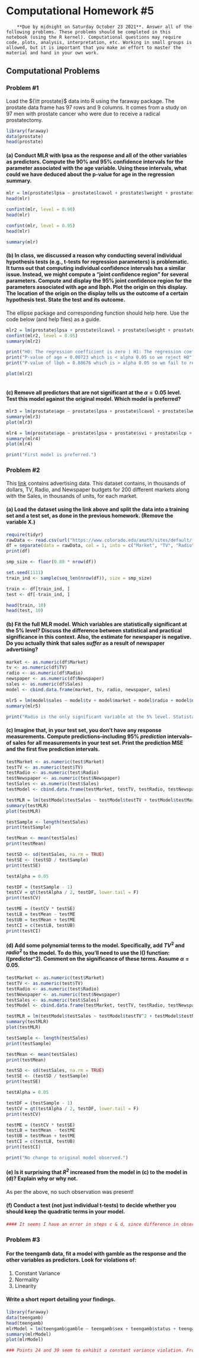 # Computational Homework #5

        **Due by midnight on Saturday October 23 2021**. Answer all of the following problems. These problems should be completed in this notebook (using the R kernel). Computational questions may require code, plots, analysis, interpretation, etc. Working in small groups is allowed, but it is important that you make an effort to master the material and hand in your own work. 


## Computational Problems

### Problem  #1

Load the ${\tt prostate}$ data into R using the faraway package. The prostate data frame has 97 rows and 9 columns. It comes from a study on 97 men with prostate cancer who were due to receive a radical prostatectomy.


```R
library(faraway)
data(prostate)
head(prostate)
```

#### (a) Conduct MLR with lpsa as the response and all of the other variables as predictors. Compute the 90% and 95% confidence intervals for the parameter associated with the age variable. Using these intervals, what could we have deduced about the p-value for age in the regression summary. 


```R
mlr = lm(prostate$lpsa ~ prostate$lcavol + prostate$lweight + prostate$age + prostate$lbph + prostate$svi + prostate$lcp + prostate$gleason + prostate$pgg45)
head(mlr)

confint(mlr, level = 0.90)
head(mlr)

confint(mlr, level = 0.95)
head(mlr)

summary(mlr)
```



#### (b) In class, we discussed a reason why conducting several individual hypothesis tests (e.g., t-tests for regression parameters) is problematic. It turns out that computing individual confidence intervals has a similar issue. Instead, we might compute a "joint confidence region" for several parameters.  Compute and display the 95% joint confidence region for the parameters associated with age and lbph. Plot the origin on this display. The location of the origin on the display tells us the outcome of a certain hypothesis test. State the test and its outcome. 

The ellipse package and corresponding function should help here. Use the code below (and help files) as a guide.


```R
mlr2 = lm(prostate$lpsa + prostate$lcavol + prostate$lweight + prostate$svi + prostate$lcp + prostate$gleason + prostate$pgg45 ~ prostate$age + prostate$lbph)
confint(mlr2, level = 0.95)
summary(mlr2)

print("H0: The regression coefficient is zero | H1: The regression coefficient is not zero")
print("P-value of age = 0.00723 which is < alpha 0.05 so we reject H0") 
print("P-value of lbph = 0.88676 which is > alpha 0.05 so we fail to reject H0") 

plot(mlr2)



```


#### (c) Remove all predictors that are not significant at the $\alpha = 0.05$ level. Test this model against the original model. Which model is preferred?


```R
mlr3 = lm(prostate$age ~ prostate$lpsa + prostate$lcavol + prostate$lweight + prostate$lbph + prostate$svi + prostate$lcp + prostate$gleason + prostate$pgg45)
summary(mlr3)
plot(mlr3)

mlr4 = lm(prostate$age ~ prostate$lpsa + prostate$svi + prostate$lcp + prostate$gleason + prostate$pgg45)
summary(mlr4)
plot(mlr4)

print("First model is preferred.")
```



### Problem #2

This [link](https://www.colorado.edu/amath/sites/default/files/attached-files/advertising.txt) contains advertising data. This dataset contains, in thousands of dollars, TV, Radio, and Newspaper budgets for 200 different markets along with the Sales, in thousands of units, for each market.

#### (a) Load the dataset using the link above and split the data into a training set and a test set, as done in the previous homework. (Remove the variable X.)


```R
require(tidyr)
rawData <- read.csv(url("https://www.colorado.edu/amath/sites/default/files/attached-files/advertising.txt"))
df = separate(data = rawData, col = 1, into = c("Market", "TV", "Radio", "Newspaper", "Sales"))
print(df)

smp_size <- floor(0.80 * nrow(df))

set.seed(1111)
train_ind <- sample(seq_len(nrow(df)), size = smp_size)

train <- df[train_ind, ]
test <- df[-train_ind, ]

head(train, 10)
head(test, 10)
```

#### (b) Fit the full MLR model. Which variables are statistically significant at the 5% level? Discuss the difference between statistical and practical significance in this context. Also, the estimate for newspaper is negative. Do you actually think that sales *suffer* as a result of newspaper advertising?


```R
market <- as.numeric(df$Market)
tv <- as.numeric(df$TV)
radio <- as.numeric(df$Radio)
newspaper <- as.numeric(df$Newspaper)
sales <- as.numeric(df$Sales)
model <- cbind.data.frame(market, tv, radio, newspaper, sales)

mlr5 = lm(model$sales ~ model$tv + model$market + model$radio + model$newspaper)
summary(mlr5)

print("Radio is the only significant variable at the 5% level. Statistaclly radio has the only p-value below alpha 0.05, which means its the only variable that is of segnificance for our question. Practically, the sales resolts could be dependant on unknown variables. The etimator for the newspaper is n ot negative.")
```



#### (c) Imagine that, in your test set, you don't have any response measurements. Compute predictions--including 95% *prediction* intervals--of sales for all measurements in your test set. Print the prediction MSE and the first five prediction intervals.


```R
testMarket <- as.numeric(test$Market)
testTV <- as.numeric(test$TV)
testRadio <- as.numeric(test$Radio)
testNewspaper <- as.numeric(test$Newspaper)
testSales <- as.numeric(test$Sales)
testModel <- cbind.data.frame(testMarket, testTV, testRadio, testNewspaper, testSales)

testMLR = lm(testModel$testSales ~ testModel$testTV + testModel$testMarket + testModel$testRadio + testModel$testNewspaper)
summary(testMLR)
plot(testMLR)

testSample <- length(testSales)
print(testSample)

testMean <- mean(testSales)
print(testMean)

testSD <- sd(testSales, na.rm = TRUE)
testSE <- (testSD / testSample)
print(testSE)

testAlpha = 0.05

testDF = (testSample - 1)
testCV = qt(testAlpha / 2, testDF, lower.tail = F)
print(testCV)

testME = (testCV * testSE)
testLB = testMean - testME
testUB = testMean + testME
testCI = c(testLB, testUB)
print(testCI)

```

#### (d) Add some polynomial terms to the model. Specifically, add $TV^2$ and $radio^2$ to the model. To do this, you'll need to use the I() function: I(predictor^2). Comment on the significance of these terms. Assume $\alpha = 0.05$.


```R
testMarket <- as.numeric(test$Market)
testTV <- as.numeric(test$TV)
testRadio <- as.numeric(test$Radio)
testNewspaper <- as.numeric(test$Newspaper)
testSales <- as.numeric(test$Sales)
testModel <- cbind.data.frame(testMarket, testTV, testRadio, testNewspaper, testSales)

testMLR = lm(testModel$testSales ~ testModel$testTV^2 + testModel$testMarket^2 + testModel$testRadio^2 + testModel$testNewspaper^2)
summary(testMLR)
plot(testMLR)

testSample <- length(testSales)
print(testSample)

testMean <- mean(testSales)
print(testMean)

testSD <- sd(testSales, na.rm = TRUE)
testSE <- (testSD / testSample)
print(testSE)

testAlpha = 0.05

testDF = (testSample - 1)
testCV = qt(testAlpha / 2, testDF, lower.tail = F)
print(testCV)

testME = (testCV * testSE)
testLB = testMean - testME
testUB = testMean + testME
testCI = c(testLB, testUB)
print(testCI)

print("No change to original model observed.")
```



#### (e) Is it surprising that $R^2$ increased from the model in (c) to the model in (d)? Explain why or why not.

As per the above, no such observation was present!

#### (f) Conduct a test (not just individual t-tests) to decide whether you should keep the quadratic terms in your model.


```R
#### It seems I have an error in steps c & d, since difference in observation exists to run test on. 
```



### Problem #3

#### For the teengamb data, fit a model with gamble as the response and the other variables as predictors. Look for violations of:

1. Constant Variance
2. Normality
3. Linearity

#### Write a short report detailing your findings.


```R
library(faraway)
data(teengamb)
head(teengamb)
mlrModel = lm(teengamb$gamble ~ teengamb$sex + teengamb$status + teengamb$income + teengamb$verbal)
summary(mlrModel)
plot(mlrModel)
```


```R
### Points 24 and 39 seem to exhibit a constant variance violation. From the Cook's distance diagram, it seems we should test the model withpout point 24 to gage its influence. Point 39 seems to be a leverage point. Aside from those two points, the model seems to have no violations or unusual observations.
```
